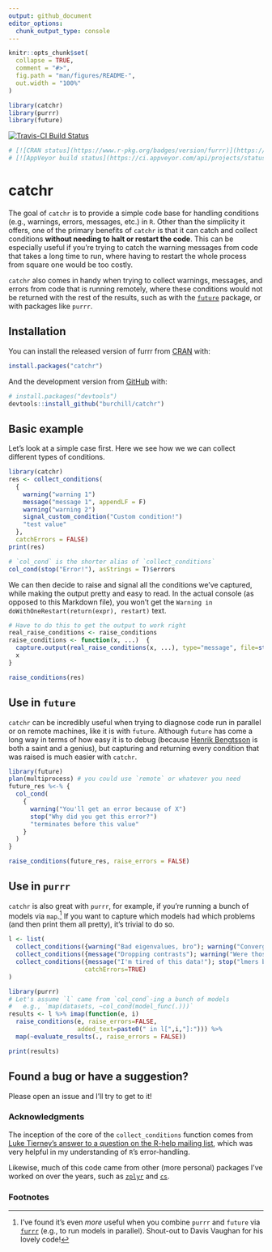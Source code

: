 ```yaml
---
output: github_document
editor_options: 
  chunk_output_type: console
---
```


<!-- README.md is generated from README.Rmd. Please edit that file -->

```r
knitr::opts_chunk$set(
  collapse = TRUE,
  comment = "#>",
  fig.path = "man/figures/README-",
  out.width = "100%"
)
```

```r
library(catchr)
library(purrr)
library(future)
```

[![Travis-CI Build Status](https://travis-ci.org/burchill/catchr.svg?branch=master)](https://travis-ci.org/burchill/catchr)

```r
# [![CRAN status](https://www.r-pkg.org/badges/version/furrr)](https://cran.r-project.org/package=furrr)
# [![AppVeyor build status](https://ci.appveyor.com/api/projects/status/github/DavisVaughan/furrr?branch=master&svg=true)](https://ci.appveyor.com/project/DavisVaughan/furrr)

```

# catchr

The goal of `catchr` is to provide a simple code base for handling conditions (e.g., warnings, errors, messages, etc.) in `R`. Other than the simplicity it offers, one of the primary benefits of `catchr` is that it can catch and collect conditions **without needing to halt or restart the code**. This can be especially useful if you're trying to catch the warning messages from code that takes a long time to run, where having to restart the whole process from square one would be too costly.

`catchr` also comes in handy when trying to collect warnings, messages, and errors from code that is running remotely, where these conditions would not be returned with the rest of the results, such as with the [`future`](https://github.com/HenrikBengtsson/future/) package, or with packages like `purrr`.

## Installation

You can install the released version of furrr from [CRAN](https://CRAN.R-project.org) with:

``` r
install.packages("catchr")
```

And the development version from [GitHub](https://github.com/) with:

``` r
# install.packages("devtools")
devtools::install_github("burchill/catchr")
```

## Basic example

Let's look at a simple case first. Here we see how we we can collect different types of conditions.

```r
library(catchr)
res <- collect_conditions(
  {
    warning("warning 1")
    message("message 1", appendLF = F)
    warning("warning 2")
    signal_custom_condition("Custom condition!")
    "test value"
  },
  catchErrors = FALSE)
print(res)

# `col_cond` is the shorter alias of `collect_conditions`
col_cond(stop("Error!"), asStrings = T)$errors
```

We can then decide to raise and signal all the conditions we've captured, while making the output pretty and easy to read. In the actual console (as opposed to this Markdown file), you won't get the `Warning in doWithOneRestart(return(expr), restart)` text.

```r
# Have to do this to get the output to work right
real_raise_conditions <- raise_conditions
raise_conditions <- function(x, ...)  {
  capture.output(real_raise_conditions(x, ...), type="message", file=stdout())
  x
}

```

```r
raise_conditions(res)
```


## Use in `future`

`catchr` can be incredibly useful when trying to diagnose code run in parallel or on remote machines, like it is with `future`. Although `future` has come a long way in terms of how easy it is to debug (because [Henrik Bengtsson](https://github.com/HenrikBengtsson) is both a saint and a genius), but capturing and returning every condition that was raised is much easier with `catchr`. 

```r
library(future)
plan(multiprocess) # you could use `remote` or whatever you need
future_res %<-% {
  col_cond(
    {
      warning("You'll get an error because of X")
      stop("Why did you get this error?")
      "terminates before this value"
    }
  )
}

raise_conditions(future_res, raise_errors = FALSE)
```


## Use in `purrr`

`catchr` is also great with `purrr`, for example, if you're running a bunch of models via `map`.[^1] If you want to capture which models had which problems (and then print them all pretty), it's trivial to do so.

```r
l <- list(
  collect_conditions({warning("Bad eigenvalues, bro"); warning("Convergence failure!"); "model-1"}),
  collect_conditions({message("Dropping contrasts"); warning("Were those contrasts important?"); "model-2"}),
  collect_conditions({message("I'm tired of this data!"); stop("lmers became sentient!"); "model-3"},
                     catchErrors=TRUE)
)
```

```r
library(purrr)
# Let's assume `l` came from `col_cond`-ing a bunch of models
#   e.g., `map(datasets, ~col_cond(model_func(.)))`
results <- l %>% imap(function(e, i)
  raise_conditions(e, raise_errors=FALSE,
                   added_text=paste0(" in l[",i,"]:"))) %>%
  map(~evaluate_results(., raise_errors = FALSE))

print(results)
```


## Found a bug or have a suggestion?

Please open an issue and I'll try to get to it!

### Acknowledgments

The inception of the core of the `collect_conditions` function comes from [Luke Tierney's answer to a question on the R-help mailing list](https://tolstoy.newcastle.edu.au/R/help/04/06/0217.html), which was very helpful in my understanding of `R`'s error-handling.  

Likewise, much of this code came from other (more personal) packages I've worked on over the years, such as [`zplyr`](https://github.com/burchill/zplyr) and [`cs`](https://github.com/burchill/cs).

### Footnotes

[^1]: I've found it's even *more* useful when you combine `purrr` and `future` via [`furrr`](https://github.com/DavisVaughan/furrr) (e.g., to run models in parallel). Shout-out to Davis Vaughan for his lovely code!
